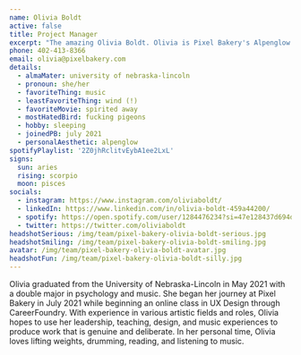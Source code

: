 ```yaml
---
name: Olivia Boldt
active: false
title: Project Manager
excerpt: "The amazing Olivia Boldt. Olivia is Pixel Bakery's Alpenglow Project manager. She loves music, but absolutely hates wind."
phone: 402-413-8366
email: olivia@pixelbakery.com
details:
  - almaMater: university of nebraska-lincoln
  - pronoun: she/her
  - favoriteThing: music
  - leastFavoriteThing: wind (!)
  - favoriteMovie: spirited away
  - mostHatedBird: fucking pigeons
  - hobby: sleeping
  - joinedPB: july 2021
  - personalAesthetic: alpenglow
spotifyPlaylist: '2Z0jhRclitvEybA1ee2LxL'
signs:
  sun: aries
  rising: scorpio
  moon: pisces
socials:
  - instagram: https://www.instagram.com/oliviaboldt/
  - linkedIn: https://www.linkedin.com/in/olivia-boldt-459a44200/
  - spotify: https://open.spotify.com/user/1284476234?si=47e128437d694df0
  - twitter: https://twitter.com/oliviaboldt
headshotSerious: /img/team/pixel-bakery-olivia-boldt-serious.jpg
headshotSmiling: /img/team/pixel-bakery-olivia-boldt-smiling.jpg
avatar: /img/team/pixel-bakery-olivia-boldt-avatar.jpg
headshotFun: /img/team/pixel-bakery-olivia-boldt-silly.jpg
---
```


Olivia graduated from the University of Nebraska-Lincoln in May 2021 with a double major in psychology and music. She began her journey at Pixel Bakery in July 2021 while beginning an online class in UX Design through CareerFoundry. With experience in various artistic fields and roles, Olivia hopes to use her leadership, teaching, design, and music experiences to produce work that is genuine and deliberate. In her personal time, Olivia loves lifting weights, drumming, reading, and listening to music.

